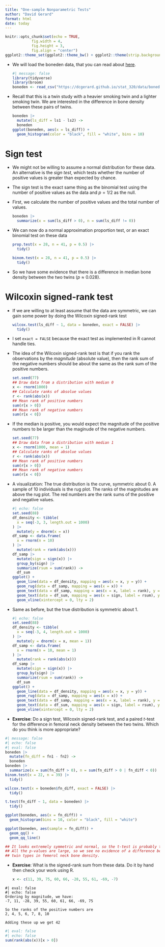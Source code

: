 ```yaml
---
title: "One-sample Nonparametric Tests"
author: "David Gerard"
format: html
date: today
---
```


```r
knitr::opts_chunk$set(echo = TRUE, 
            fig.width = 4, 
            fig.height = 3, 
            fig.align = "center")
ggplot2::theme_set(ggplot2::theme_bw() + ggplot2::theme(strip.background = ggplot2::element_rect(fill = "white")))
```

- We will load the boneden data, that you can read about [here](https://dcgerard.github.io/stat_320/data.html#boneden).

  ```r
  #| message: false
  library(tidyverse)
  library(broom)
  boneden <- read_csv("https://dcgerard.github.io/stat_320/data/boneden.csv")
  ```

- Recall that this is a twin study with a heavier smoking twin and a lighter smoking twin. We are interested in the difference in bone density between these pairs of twins.

  ```r
  boneden |>
    mutate(ls_diff = ls1 - ls2) ->
    boneden
  ggplot(boneden, aes(x = ls_diff)) +
    geom_histogram(color = "black", fill = "white", bins = 10)
  ```

# Sign test

- We might not be willing to assume a normal distribution for these data. An alternative is the *sign test*, which tests whether the number of positive values is greater than expected by chance.

- The sign test is the exact same thing as the binomial test using the number of positive values as the data and $p = 1/2$ as the null.

- First, we calculate the number of positive values and the total number of values.
  ```r
  boneden |>
    summarize(x = sum(ls_diff > 0), n = sum(ls_diff != 0))
  ```

- We can now do a normal approximation proportion test, or an exact binomial test on these data

  ```r
  prop.test(x = 28, n = 41, p = 0.5) |>
    tidy()
  ```
  ```r
  binom.test(x = 28, n = 41, p = 0.5) |>
    tidy()
  ```

- So we have some evidence that there is a difference in median bone density between the two twins ($p \approx 0.028$).


# Wilcoxin signed-rank test

- If we are willing to at least assume that the data are symmetric, we can gain some power by doing the Wilcoxin signed-rank test

  ```r
  wilcox.test(ls_diff ~ 1, data = boneden, exact = FALSE) |>
    tidy()
  ```

- I set `exact = FALSE` because the exact test as implemented in R cannot handle ties.

- The idea of the Wilcoxin signed-rank test is that if you rank the observations by the *magnitude* (absolute value), then the rank sum of the negative numbers should be about the same as the rank sum of the positive numbers.

  ```r
  set.seed(77)
  ## Draw data from a distribution with median 0
  x <- rnorm(1000) 
  ## Calculate ranks of absolue values
  r <- rank(abs(x))
  ## Mean rank of positive numbers
  sum(r[x > 0])
  ## Mean rank of negative numbers
  sum(r[x < 0])
  ```

- If the median is positive, you would expect the magnitude of the positive numbers to be larger than the maginude of the negative numbers.

  ```r
  set.seed(77)
  ## Draw data from a distribution with median 1
  x <- rnorm(1000, mean = 1) 
  ## Calculate ranks of absolue values
  r <- rank(abs(x))
  ## Mean rank of positive numbers
  sum(r[x > 0])
  ## Mean rank of negative numbers
  sum(r[x < 0])
  ```


- A visualization: The true distribution is the curve, symmetric about 0. A sample of 10 individuals is the rug plot. The ranks of the magnitudes are above the rug plot. The red numbers are the rank sums of the positive and negative values.
  ```r
  #| echo: false
  set.seed(88)
  df_density <- tibble(
    x = seq(-3, 3, length.out = 1000)
  ) |>
    mutate(y = dnorm(x = x))
  df_samp <- data.frame(
    x = rnorm(n = 10)
  ) |>
    mutate(rank = rank(abs(x)))
  df_samp |>
    mutate(sign = sign(x)) |>
    group_by(sign) |>
    summarize(rsum = sum(rank)) ->
    df_sum
  ggplot() +
    geom_line(data = df_density, mapping = aes(x = x, y = y)) +
    geom_rug(data = df_samp, mapping = aes(x = x)) +
    geom_text(data = df_samp, mapping = aes(x = x, label = rank), y = 0.01) +
    geom_text(data = df_sum, mapping = aes(x = sign, label = rsum), y = 0.1, color = "red") +
    geom_vline(xintercept = 0, lty = 2)
  ```


- Same as before, but the true distribution is symmetric about 1.
  ```r
  #| echo: false
  set.seed(88)
  df_density <- tibble(
    x = seq(-3, 4, length.out = 1000)
  ) |>
    mutate(y = dnorm(x = x, mean = 1))
  df_samp <- data.frame(
    x = rnorm(n = 10, mean = 1)
  ) |>
    mutate(rank = rank(abs(x)))
  df_samp |>
    mutate(sign = sign(x)) |>
    group_by(sign) |>
    summarize(rsum = sum(rank)) ->
    df_sum
  ggplot() +
    geom_line(data = df_density, mapping = aes(x = x, y = y)) +
    geom_rug(data = df_samp, mapping = aes(x = x)) +
    geom_text(data = df_samp, mapping = aes(x = x, label = rank), y = 0.01) +
    geom_text(data = df_sum, mapping = aes(x = sign, label = rsum), y = 0.1, color = "red") +
    geom_vline(xintercept = 0, lty = 2)
  ```


- **Exercise**: Do a sign test, Wilcoxin signed-rank test, and a paired $t$-test for the difference in femoral neck density between the two twins. Which do you think is more appropriate?

```r
#| message: false
#| echo: false
#| eval: false
boneden |>
  mutate(fn_diff = fn1 - fn2) ->
  boneden
boneden |>
  summarize(x = sum(fn_diff > 0), n = sum(fn_diff > 0 | fn_diff < 0))
binom.test(x = 22, n = 39) |>
  tidy()

wilcox.test(x = boneden$fn_diff, exact = FALSE) |>
  tidy()

t.test(fn_diff ~ 1, data = boneden) |>
  tidy()

ggplot(boneden, aes(x = fn_diff)) +
  geom_histogram(bins = 10, color = "black", fill = "white")

ggplot(boneden, aes(sample = fn_diff)) +
  geom_qq() +
  geom_qq_line()

## It looks extremely symmetric and normal, so the t-test is probably the best
## All the p-values are large, so we see no evidence of a difference between
## twin types in femerol neck bone density.
```

- **Exercise**: What is the signed-rank sum from these data. Do it by hand then check your work using R.

  ```r
  x <- c(11, 39, 75, 60, 66, -28, 55, 61, -69, -7)
  ```
  
```block
#| eval: false
#| echo: false
Ordering by magnitude, we have:
-7, 11, -28, 39, 55, 60, 61, 66, -69, 75

So the ranks of the positive numbers are
2, 4, 5, 6, 7, 8, 10

Adding these up we get 42
```

```r
#| eval: false
#| echo: false
sum(rank(abs(x))[x > 0])
```

  

